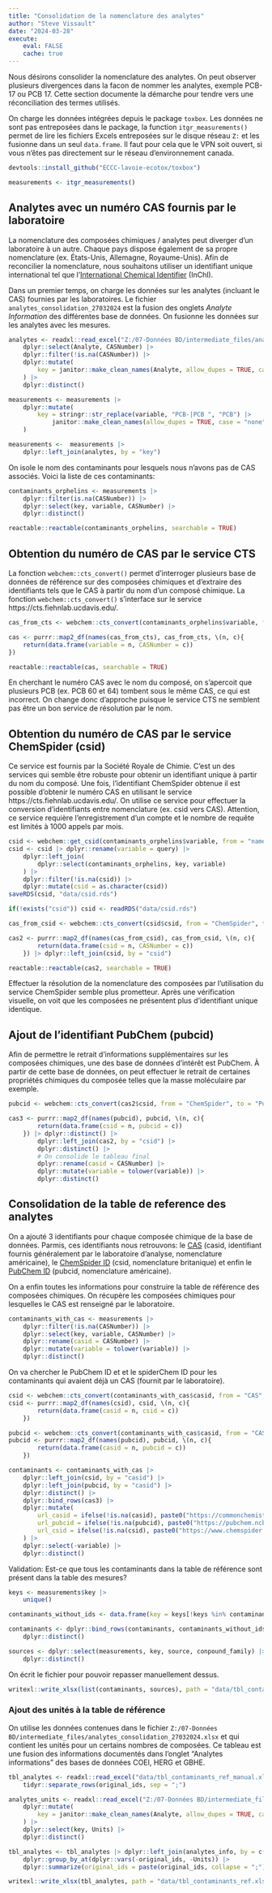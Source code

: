 ```yaml
---
title: "Consolidation de la nomenclature des analytes"
author: "Steve Vissault"
date: "2024-03-28"
execute:
    eval: FALSE
    cache: true
---
```


Nous désirons consolider la nomenclature des analytes. On peut observer plusieurs divergences dans la facon de nommer les analytes, exemple PCB-17 ou PCB 17. Cette section documente la démarche pour tendre vers une réconciliation des termes utilisés.

On charge les données intégrées depuis le package `toxbox`. Les données ne sont pas entreposées dans le package, la function `itgr_measurements()` permet de lire les fichiers Excels entreposées sur le disque réseau `Z:` et les fusionne dans un seul `data.frame`. Il faut pour cela que le VPN soit ouvert, si vous n'êtes pas directement sur le réseau d'environnement canada.

```r
devtools::install_github("ECCC-lavoie-ecotox/toxbox")
```

```r
measurements <- itgr_measurements()
```

## Analytes avec un numéro CAS fournis par le laboratoire

La nomenclature des composées chimiques / analytes peut diverger d'un laboratoire à un autre. Chaque pays dispose également de sa propre nomenclature (ex. États-Unis, Allemagne, Royaume-Unis). Afin de reconcilier la nomenclature, nous souhaitons utiliser un identifiant unique international tel que l'[International Chemical Identifier](https://fr.wikipedia.org/wiki/International_Chemical_Identifier) (InChl). 

Dans un premier temps, on charge les données sur les analytes (incluant le CAS) fournies par les laboratoires. Le fichier `analytes_consolidation_27032024` est la fusion des onglets _Analyte Information_ des différentes base de données. 
On fusionne les données sur les analytes avec les mesures.

```r
analytes <- readxl::read_excel("Z:/07-Données BD/intermediate_files/analytes_consolidation_27032024.xlsx") |>
    dplyr::select(Analyte, CASNumber) |>
    dplyr::filter(!is.na(CASNumber)) |>
    dplyr::mutate(
        key = janitor::make_clean_names(Analyte, allow_dupes = TRUE, case = "none") |> tolower()
    ) |>
    dplyr::distinct()

measurements <- measurements |> 
    dplyr::mutate(
        key = stringr::str_replace(variable, "PCB-|PCB ", "PCB") |>
            janitor::make_clean_names(allow_dupes = TRUE, case = "none") |> tolower()
    )

measurements <-  measurements |>
    dplyr::left_join(analytes, by = "key")
```

On isole le nom des contaminants pour lesquels nous n'avons pas de CAS associés. Voici la liste de ces contaminants:

```R
contaminants_orphelins <- measurements |> 
    dplyr::filter(is.na(CASNumber)) |>
    dplyr::select(key, variable, CASNumber) |>
    dplyr::distinct()

reactable::reactable(contaminants_orphelins, searchable = TRUE)
```

## Obtention du numéro de CAS par le service CTS

La fonction `webchem::cts_convert()` permet d'interroger plusieurs base de données de référence sur des composées chimiques et d'extraire des identifiants tels que le CAS à partir du nom d'un composé chimique. La fonction `webchem::cts_convert()` s'interface sur le service https://cts.fiehnlab.ucdavis.edu/.

```r
cas_from_cts <- webchem::cts_convert(contaminants_orphelins$variable, from = "Chemical Name", to = "CAS", match = "first")

cas <- purrr::map2_df(names(cas_from_cts), cas_from_cts, \(n, c){
    return(data.frame(variable = n, CASNumber = c))
})

reactable::reactable(cas, searchable = TRUE)
```

En cherchant le numéro CAS avec le nom du composé, on s'apercoit que plusieurs PCB (ex. PCB 60 et 64) tombent sous le même CAS, ce qui est incorrect. On change donc d'approche puisque le service CTS ne semblent pas être un bon service de résolution par le nom.

## Obtention du numéro de CAS par le service ChemSpider (csid)

Ce service est fournis par la Société Royale de Chimie. C'est un des services qui semble être robuste pour obtenir un identifiant unique à partir du nom du composé. Une fois, l'identifiant ChemSpider obtenue il est possible d'obtenir le numéro CAS en utilisant le service https://cts.fiehnlab.ucdavis.edu/. On utilise ce service pour effectuer la conversion d'identifiants entre nomenclature (ex. csid vers CAS). Attention, ce service requière l'enregistrement d'un compte et le nombre de requête est limités à 1000 appels par mois.

```R
csid <- webchem::get_csid(contaminants_orphelins$variable, from = "name") 
csid <- csid |> dplyr::rename(variable = query) |> 
    dplyr::left_join(
        dplyr::select(contaminants_orphelins, key, variable)
    ) |> 
    dplyr::filter(!is.na(csid)) |>
    dplyr::mutate(csid = as.character(csid))
saveRDS(csid, "data/csid.rds")
```


```r
if(!exists("csid")) csid <- readRDS("data/csid.rds")

cas_from_csid <- webchem::cts_convert(csid$csid, from = "ChemSpider", to = "CAS", match = "first")

cas2 <- purrr::map2_df(names(cas_from_csid), cas_from_csid, \(n, c){
        return(data.frame(csid = n, CASNumber = c))
    }) |> dplyr::left_join(csid, by = "csid")

reactable::reactable(cas2, searchable = TRUE)
```

Effectuer la résolution de la nomenclature des composées par l'utilisation du service ChemSpider semble plus prometteur. Après une vérification visuelle, on voit que les composées ne présentent plus d'identifiant unique identique.

## Ajout de l'identifiant PubChem (pubcid)

Afin de permettre le retrait d'informations supplémentaires sur les composées chimiques, une des base de données d'intérêt est PubChem. À partir de cette base de données, on peut effectuer le retrait de certaines propriétés chimiques du composée telles que la masse moléculaire par exemple.

```r
pubcid <- webchem::cts_convert(cas2$csid, from = "ChemSpider", to = "PubChem CID", match = "first")

cas3 <- purrr::map2_df(names(pubcid), pubcid, \(n, c){
        return(data.frame(csid = n, pubcid = c))
    }) |> dplyr::distinct() |> 
        dplyr::left_join(cas2, by = "csid") |> 
        dplyr::distinct() |>
        # On consolide le tableau final
        dplyr::rename(casid = CASNumber) |>
        dplyr::mutate(variable = tolower(variable)) |>
        dplyr::distinct()
```

## Consolidation de la table de reference des analytes

On a ajouté 3 identifiants pour chaque composée chimique de la base de données. Parmis, ces identifiants nous retrouvons: le [CAS](https://commonchemistry.cas.org/) (casid, identifiant fournis généralement par le laboratoire d'analyse, nomenclature américaine), le [ChemSpider ID](https://www.chemspider.com/) (csid, nomenclature britanique) et enfin le [PubChem ID](https://pubchem.ncbi.nlm.nih.gov/) (pubcid, nomenclature américaine).

On a enfin toutes les informations pour construire la table de référence des composées chimiques. On récupère les composées chimiques pour lesquelles le CAS est renseigné par le laboratoire.

```r
contaminants_with_cas <- measurements |> 
    dplyr::filter(!is.na(CASNumber)) |>
    dplyr::select(key, variable, CASNumber) |>
    dplyr::rename(casid = CASNumber) |>
    dplyr::mutate(variable = tolower(variable)) |>
    dplyr::distinct()
```

On va chercher le PubChem ID et et le spiderChem ID pour les contaminants qui avaient déjà un CAS (fournit par le laboratoire).

```r
csid <- webchem::cts_convert(contaminants_with_cas$casid, from = "CAS", to = "ChemSpider", match = "first")
csid <- purrr::map2_df(names(csid), csid, \(n, c){
        return(data.frame(casid = n, csid = c))
    })

pubcid <- webchem::cts_convert(contaminants_with_cas$casid, from = "CAS", to = "PubChem CID", match = "first")
pubcid <- purrr::map2_df(names(pubcid), pubcid, \(n, c){
        return(data.frame(casid = n, pubcid = c))
    })

contaminants <- contaminants_with_cas |> 
    dplyr::left_join(csid, by = "casid") |>
    dplyr::left_join(pubcid, by = "casid") |>
    dplyr::distinct() |>
    dplyr::bind_rows(cas3) |>
    dplyr::mutate(
        url_casid = ifelse(!is.na(casid), paste0("https://commonchemistry.cas.org/detail?cas_rn=", casid), NA),
        url_pubcid = ifelse(!is.na(pubcid), paste0("https://pubchem.ncbi.nlm.nih.gov/compound/", pubcid), NA),
        url_csid = ifelse(!is.na(csid), paste0("https://www.chemspider.com/Chemical-Structure.", csid, ".html"), NA)
    ) |>
    dplyr::select(-variable) |>
    dplyr::distinct()
```

Validation: Est-ce que tous les contaminants dans la table de référence sont présent dans la table des mesures?

```r
keys <- measurements$key |>
    unique()

contaminants_without_ids <- data.frame(key = keys[!keys %in% contaminants$key], pubcid = NA, csid = NA, casid = NA)

contaminants <- dplyr::bind_rows(contaminants, contaminants_without_ids) |>
    dplyr::distinct()

sources <- dplyr::select(measurements, key, source, conpound_family) |> 
    dplyr::distinct()
```

On écrit le fichier pour pouvoir repasser manuellement dessus.

```r
writexl::write_xlsx(list(contaminants, sources), path = "data/tbl_contaminants_ref.xlsx")
```

### Ajout des unités à la table de référence

On utilise les données contenues dans le fichier `Z:/07-Données BD/intermediate_files/analytes_consolidation_27032024.xlsx` et qui contient les unités pour un certains nombres de composées. Ce tableau est une fusion des informations documentés dans l'onglet "Analytes informations" des bases de données COEI, HERG et GBHE.

```r
tbl_analytes <- readxl::read_excel("data/tbl_contaminants_ref_manual.xlsx") |>
    tidyr::separate_rows(original_ids, sep = ";")

analytes_units <- readxl::read_excel("Z:/07-Données BD/intermediate_files/analytes_consolidation_27032024.xlsx") |>
    dplyr::mutate(
        key = janitor::make_clean_names(Analyte, allow_dupes = TRUE, case = "none") |> tolower()
    ) |>
    dplyr::select(key, Units) |>
    dplyr::distinct()

tbl_analytes <- tbl_analytes |> dplyr::left_join(analytes_info, by = c("original_ids" = "key")) |> 
    dplyr::group_by_at(dplyr::vars(-original_ids, -Units)) |>
    dplyr::summarize(original_ids = paste(original_ids, collapse = ";"), Units = paste(Units, collapse = ";"))

writexl::write_xlsx(tbl_analytes, path = "data/tbl_contaminants_ref.xlsx")
```

